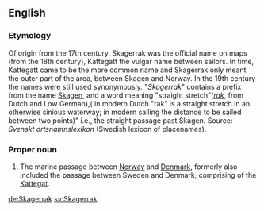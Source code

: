 ==English==

===Etymology===
Of {{etyl|nl}} origin from the 17th century. Skagerrak was the official name on maps (from the 18th century), Kattegatt the vulgar name between sailors. In time, Kattegatt came to be the more common name and Skagerrak only meant the outer part of the area, between Skagen and Norway. In the 19th century the names were still used synonymously. "''Skagerrak''" contains a prefix from the name [[Skagen]], and a word meaning "straight stretch"(''[[rak]]'', from Dutch and Low German),( in modern Dutch "rak" is a straight stretch in an otherwise sinious waterway; in modern sailing the distance to be sailed between two points)" i.e., the straight passage past Skagen.  Source: ''Svenskt ortsnamnslexikon'' (Swedish lexicon of placenames).

===Proper noun===
{{en-proper noun}}

# The marine passage between [[Norway]] and [[Denmark]], formerly also included the passage between Sweden and Denmark, comprising of the [[Kattegat]].

[[de:Skagerrak]]
[[sv:Skagerrak]]
